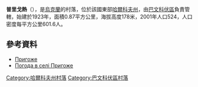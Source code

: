 {{coord|48|49|31|N|36|45|22|E|scale:100000_region:UA|display=title}}

'''普里戈熱'''（{{lang-uk|Пригоже}}），是[[烏克蘭|烏克蘭]]的村落，位於該國東部[[哈爾科夫州|哈爾科夫州]]，由[[巴文科伏區|巴文科伏區]]負責管轄，始建於1923年，面積0.87平方公里，海拔高度178米，2001年人口524，人口密度每平方公里601.6人。

==參考資料==
* [http://gska2.rada.gov.ua/pls/z7502/A005?rdat1=09.01.2009&rf7571=32179 Пригоже]{{dead link|date=2018年3月 |bot=InternetArchiveBot |fix-attempted=yes }}
* [http://weather.in.ua/ua/har'kovskaja/21567 Погода в селі Пригоже] {{Wayback|url=http://weather.in.ua/ua/har%27kovskaja/21567 |date=20160323025640 }}

{{DEFAULTSORT:Пригоже}}
[[Category:哈爾科夫州村落|Category:哈爾科夫州村落]]
[[Category:巴文科伏區村落|Category:巴文科伏區村落]]


{{Kharkiv-geo-stub}}
